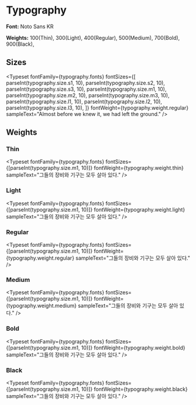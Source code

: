 

<Meta title="Theme/Typography" />

# Typography

**Font:** Noto Sans KR

**Weights:** 100(Thin), 300(Light), 400(Regular), 500(Medium), 700(Bold), 900(Black),

## Sizes

<Typeset
  fontFamily={typography.fonts}
  fontSizes={[
    parseInt(typography.size.s1, 10),
    parseInt(typography.size.s2, 10),
    parseInt(typography.size.s3, 10),
    parseInt(typography.size.m1, 10),
    parseInt(typography.size.m2, 10),
    parseInt(typography.size.m3, 10),
    parseInt(typography.size.l1, 10),
    parseInt(typography.size.l2, 10),
    parseInt(typography.size.l3, 10),
  ]}
  fontWeight={typography.weight.regular}
  sampleText="Almost before we knew it, we had left the ground."
/>

## Weights

### Thin

<Typeset
  fontFamily={typography.fonts}
  fontSizes={[parseInt(typography.size.m1, 10)]}
  fontWeight={typography.weight.thin}
  sampleText="그들의 장비와 기구는 모두 살아 있다."
/>

### Light

<Typeset
  fontFamily={typography.fonts}
  fontSizes={[parseInt(typography.size.m1, 10)]}
  fontWeight={typography.weight.light}
  sampleText="그들의 장비와 기구는 모두 살아 있다."
/>

### Regular

<Typeset
  fontFamily={typography.fonts}
  fontSizes={[parseInt(typography.size.m1, 10)]}
  fontWeight={typography.weight.regular}
  sampleText="그들의 장비와 기구는 모두 살아 있다."
/>

### Medium

<Typeset
  fontFamily={typography.fonts}
  fontSizes={[parseInt(typography.size.m1, 10)]}
  fontWeight={typography.weight.medium}
  sampleText="그들의 장비와 기구는 모두 살아 있다."
/>

### Bold

<Typeset
  fontFamily={typography.fonts}
  fontSizes={[parseInt(typography.size.m1, 10)]}
  fontWeight={typography.weight.bold}
  sampleText="그들의 장비와 기구는 모두 살아 있다."
/>

### Black

<Typeset
  fontFamily={typography.fonts}
  fontSizes={[parseInt(typography.size.m1, 10)]}
  fontWeight={typography.weight.black}
  sampleText="그들의 장비와 기구는 모두 살아 있다."
/>
